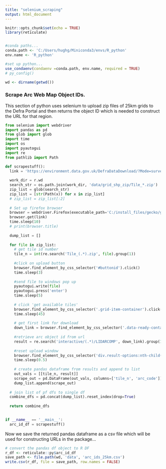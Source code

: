 ```yaml
---
title: "selenium_scraping"
output: html_document
---
```


```r
knitr::opts_chunk$set(echo = TRUE)
library(reticulate)


#conda paths...
conda.path <- 'C:/Users/hughg/Miniconda3/envs/R_python'
env.name <- 'R_python'

#set up python...
use_condaenv(condaenv =conda.path, env.name, required = TRUE)
# py_config()

wd <- dirname(getwd())

```

### Scrape Arc Web Map Object IDs.
This section of python uses selenium to upload zip files of 25km grids to the Defra Portal and then returns the object ID which is needed to construct the URL for that region.

```python
from selenium import webdriver
import pandas as pd
from glob import glob
import time
import os
import pyautogui
import re
from pathlib import Path

def scrapestuff():
  link = 'https://environment.data.gov.uk/DefraDataDownload/?Mode=survey'
  
  work_dir = r.wd
  search_str = os.path.join(work_dir, 'data/grid_shp_zip/Tile_*.zip')
  zip_list = glob(search_str)
  zip_list = [str(Path(x)) for x in zip_list]
  # zip_list = zip_list[:2]
  
  # Set up firefox browser
  browser = webdriver.Firefox(executable_path='C:/install_files/gecko/geckodriver-v0.27.0-win64/geckodriver.exe')
  browser.get(link)
  time.sleep(10)
  # print(browser.title)
  
  dump_list = []
  
  for file in zip_list:
    # get tile id number
    tile_n = int(re.search('Tile_(.*).zip', file).group(1))
    
    #click on upload button
    browser.find_element_by_css_selector('#buttonid').click()
    time.sleep(3)
    
    #send file to windows pop up
    pyautogui.write(file) 
    pyautogui.press('enter')
    time.sleep(5)
    
    # click 'get available tiles'
    browser.find_element_by_css_selector('.grid-item-container').click()
    time.sleep(45)
    
    # get first link for download
    down_link = browser.find_element_by_css_selector('.data-ready-container > a:nth-child(1)').get_property('href')
    
    #retrieve arc object id from url
    result = re.search('interactive/(.*)/LIDARCOMP', down_link).group(1)
    
    #reset upload window
    browser.find_element_by_css_selector('div.result-options:nth-child(7) > input:nth-child(1)').click()
    time.sleep(0.5)
    
    # create pandas dataframe from results and append to list
    out_vals = [[tile_n, result]]
    scrape_out = pd.DataFrame(out_vals, columns=['tile_n', 'arc_code'])
    dump_list.append(scrape_out)
  
  # join list of pf dfs to single df
  combine_dfs = pd.concat(dump_list).reset_index(drop=True)
  
  return combine_dfs
  

if __name__ == '__main__':
  arc_id_df = scrapestuff()

```


Now we save the returned pandas dataframe as a csv file which will be used for constructing URLs in the package...

```r
# convert the pandas df object to R DF
r_df <- reticulate::py$arc_id_df
save_path <- file.path(wd, 'data', 'arc_ids_25km.csv')
write.csv(r_df, file = save_path, row.names = FALSE)

```


